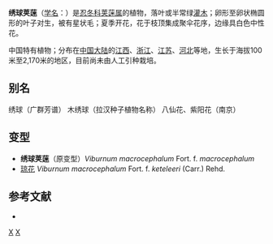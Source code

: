 {{Speciesbox
| taxon = Viburnum macrocephalum
| image = OB Viburnum macrocephalum P1000593.JPG
| binomial_authority = Fort.
}}

'''绣球荚蒾'''（[[学名|学名]]：{{lang|la|''Viburnum macrocephalum''}}）是[[忍冬科|忍冬科]][[荚蒾属|荚蒾属]]的植物，落叶或半常绿[[灌木|灌木]]；卵形至卵状椭圆形的叶子对生，被有星状毛；夏季开花，花于枝顶集成聚伞花序，边缘具白色中性花。

中国特有植物；分布在[[中国大陆|中国大陆]]的[[江西|江西]]、[[浙江|浙江]]、[[江苏|江苏]]、[[河北|河北]]等地，生长于海拔100米至2,170米的地区，目前尚未由人工引种栽培。

== 别名 ==
绣球（广群芳谱） 木绣球（拉汉种子植物名称） 八仙花、紫阳花（南京）

== 变型 ==
* '''绣球荚蒾'''（原变型）''Viburnum macrocephalum'' Fort. f. ''macrocephalum''
* [[琼花|琼花]] ''Viburnum macrocephalum'' Fort. f. ''keteleeri'' (Carr.) Rehd.

== 参考文献 ==
<div class="references-small">
* {{cite web| url =http://www.bioinfo.cn/db05/KmzwSpecies.php?action=view&id=23747| title =绣球荚蒾（原变型）| work =《中国高等植物数据库全库》| publisher =中国科学院微生物研究所| author =昆明植物研究所| accessdate =2009-02-25| deadurl =yes| archiveurl =https://web.archive.org/web/20160305024811/http://www.bioinfo.cn/db05/KmzwSpecies.php?action=view&id=23747| archivedate =2016-03-05}}
</div>

{{taxonbar}}

[[Category:荚蒾属|X]]
[[Category:中國特有植物|X]]